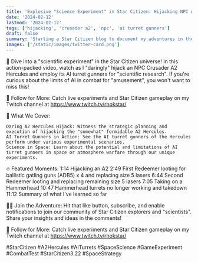 ```yaml
---
title: 'Explosive "Science Experiment" in Star Citizen: Hijacking NPC A2 Hercules for AI Turret Test'
date: '2024-02-12'
lastmod: '2024-02-12'
tags: ['hijacking', 'crusader a2', 'npc', 'ai turret gunners']
draft: false
summary: 'Starting a Star Citizen blog to document my adventures in the verse.'
images: ['/static/images/twitter-card.png']
---
```

🚀 Dive into a "scientific experiment" in the Star Citizen universe! In this action-packed video, watch as I "daringly" hijack an NPC Crusader A2 Hercules and employ its AI turret gunners for "scientific research". If you're curious about the limits of AI in combat for "amusement", you won't want to miss this!

🔗 Follow for More: Catch live experiments and Star Citizen gameplay on my Twitch channel at https://www.twitch.tv/rhokstar/

🧪 What We Cover:

    Daring A2 Hercules Hijack: Witness the strategic planning and execution of hijacking the "somewhat" formidable A2 Hercules.
    AI Turret Gunners in Action: See the AI turret gunners of the Hercules perform under various experimental scenarios.
    Science in Space: Learn about the potential and limitations of AI turret gunners in space or atmosphere warfare through our unique experiments.

🔥 Featured Moments:
1:14 Hijacking an A2
2:49 First Redeemer looting for ballistic gatling guns (ADB5) x 4 and replacing size 5 lasers
6:44 Second Redeemer looting and replacing remaining size 5 lasers
7:05 Taking on a Hammerhead
10:47 Hammerhead turrets no longer working and takedown
11:12 Summary of what I've learned so far

👨‍🚀 Join the Adventure: Hit that like button, subscribe, and enable notifications to join our community of Star Citizen explorers and "scientists". Share your insights and ideas in the comments!

🔗 Follow for More: Catch live experiments and Star Citizen gameplay on my Twitch channel at https://www.twitch.tv/rhokstar/

#StarCitizen #A2Hercules #AITurrets #SpaceScience #GameExperiment #CombatTest #StarCitizen3.22 #SpaceStrategy